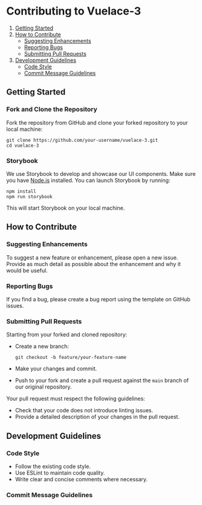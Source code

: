 # Contributing to Vuelace-3

1. [Getting Started](#getting-started)
2. [How to Contribute](#how-to-contribute)
   - [Suggesting Enhancements](#suggesting-enhancements)
   - [Reporting Bugs](#reporting-bugs)
   - [Submitting Pull Requests](#submitting-pull-requests)
3. [Development Guidelines](#development-guidelines)
   - [Code Style](#code-style)
   - [Commit Message Guidelines](#commit-message-guidelines)

## Getting Started

### Fork and Clone the Repository

Fork the repository from GitHub and clone your forked repository to your local machine:

```
git clone https://github.com/your-username/vuelace-3.git
cd vuelace-3
```

### Storybook

We use Storybook to develop and showcase our UI components.
Make sure you have [Node.js](https://nodejs.org/) installed. You can launch Storybook by running:

```
npm install
npm run storybook
```

This will start Storybook on your local machine.

## How to Contribute

### Suggesting Enhancements

To suggest a new feature or enhancement, please open a new issue. Provide as much detail as possible about the enhancement and why it would be useful.

### Reporting Bugs

If you find a bug, please create a bug report using the template on GitHub issues.

### Submitting Pull Requests

Starting from your forked and cloned repository:

- Create a new branch:

  ```
  git checkout -b feature/your-feature-name
  ```

- Make your changes and commit.
- Push to your fork and create a pull request against the `main` branch of our original repository.

Your pull request must respect the following guidelines:

- Check that your code does not introduce linting issues.
- Provide a detailed description of your changes in the pull request.

## Development Guidelines

### Code Style

- Follow the existing code style.
- Use ESLint to maintain code quality.
- Write clear and concise comments where necessary.

### Commit Message Guidelines
